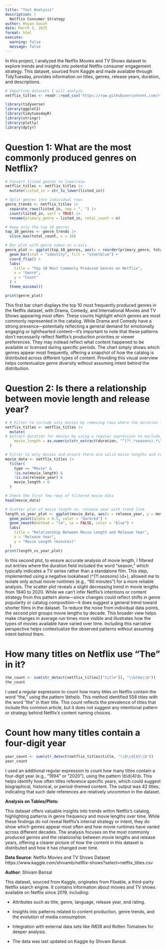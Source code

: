 ```yaml
---
title: "Text Analysis"
description: |
  Netflix Consumer Strategy 
author: Rhyan Goozh
date: March 5, 2025
format: html
execute: 
  warning: false
  message: false
---
```


In this project, I analyzed the Netflix Movies and TV Shows dataset to explore trends and insights into potential Netflix consumer engagement strategy. This dataset, sourced from Kaggle and made available through TidyTuesday, provides information on titles, genres, release years, duration, and descriptions.

```r
# Importing datasets I will analyze 
netflix_titles <- readr::read_csv('https://raw.githubusercontent.com/rfordatascience/tidytuesday/master/data/2021/2021-04-20/netflix_titles.csv')
```

```r
library(tidyverse)
library(ggplot2)
library(tidytuesdayR)
library(stringr)
library(plotly)
library(dplyr)
```

# Question 1: What are the most commonly produced genres on Netflix?

```r
# Convert listed genres to lowercase
netflix_titles <- netflix_titles |> 
  mutate(listed_in = str_to_lower(listed_in))
```

```r
# Split genres into individual rows
genre_trends <- netflix_titles |> 
  separate_rows(listed_in, sep = ", ") |> 
  count(listed_in, sort = TRUE) |> 
  rename(primary_genre = listed_in, total_count = n)
```

```r
# Keep only the top 10 genres
top_10_genres <- genre_trends |> 
  slice_max(total_count, n = 10)
```

```r
# Bar plot with genre names on x-axis
genre_plot <- ggplot(top_10_genres, aes(x = reorder(primary_genre, total_count), y = total_count)) +
  geom_bar(stat = "identity", fill = "steelblue") +
  coord_flip() +  
  labs(
    title = "Top 10 Most Commonly Produced Genres on Netflix",
    x = "Genre",
    y = "Count"
  ) +
  theme_minimal()

print(genre_plot)
```
This first bar chart displays the top 10 most frequently produced genres in the Netflix dataset, with Drama, Comedy, and International Movies and TV Shows appearing most often. These counts highlight which genres are most commonly represented in the catalog. While Drama and Comedy have a strong presence—potentially reflecting a general demand for emotionally engaging or lighthearted content—it’s important to note that these patterns don't necessarily reflect Netflix’s production priorities or viewer preferences. They may instead reflect what content happened to be available or licensed during specific periods. The chart simply shows which genres appear most frequently, offering a snapshot of how the catalog is distributed across different types of content. Providing this visual overview helps contextualize genre diversity without assuming intent behind the distribution.

# Question 2: Is there a relationship between movie length and release year?

```r
# # Filter to include only movies by removing rows where the duration field contains "season" (TV shows)
netflix_titles <- netflix_titles |> 
  mutate(
# Extract duration for movies by using a regular expression to exclude TV shows.The pattern uses a negative lookahead to ignore any "duration" values containing "season"
    movie_length = as.numeric(str_extract(duration, "^(?!.*seasons).*\\d+"))
  )

# Filter to only movies and ensure there are valid movie lengths and release years
movie_data <- netflix_titles |> 
  filter(
    type == "Movie" & 
    !is.na(movie_length) & 
    !is.na(release_year) &
    movie_length > 0
  )

# Check the first few rows of filtered movie data
head(movie_data)

# Scatter plot of movie length vs. release year with trend line
length_vs_year_plot <- ggplot(movie_data, aes(x = release_year, y = movie_length)) +
  geom_point(alpha = 0.5, color = "darkred") +
  geom_smooth(method = "lm", se = FALSE, color = "blue") +
  labs(
    title = "Relationship Between Movie Length and Release Year",
    x = "Release Year",
    y = "Movie Length (minutes)"
  )
print(length_vs_year_plot)

```
In this second plot, to ensure accurate analysis of movie length, I filtered out entries where the duration field included the word “season,” which typically indicates a TV series rather than a standalone film. This step, implemented using a negative lookahead (^(?!.*seasons).*\\d+), allowed me to isolate only actual movie runtimes (e.g., “90 minutes”) for a more reliable analysis. The scatter plot reveals a slight decreasing trend in movie lengths from 1940 to 2020. While we can’t infer Netflix’s intentions or content strategy from this pattern alone—since changes could reflect shifts in genre popularity or catalog composition—it does suggest a general trend toward shorter films in the dataset. To reduce the noise from individual data points, the second plot groups movie lengths by decade. This broader view helps make changes in average run times more visible and illustrates how the types of movies available have varied over time. Including this narrative perspective helps contextualize the observed patterns without assuming intent behind them.

# How many titles on Netflix use "The" in it?

```r
the_count <- sum(str_detect(netflix_titles[["title"]], "\\bthe\\b"))
the_count
```
I used a regular expression to count how many titles on Netflix contain the word "the," using the pattern \\bthe\\b. This method identified 558 titles with the word "the" in their title. This count reflects the prevalence of titles that include this common article, but it does not suggest any intentional pattern or strategy behind Netflix's content naming choices.

# Count how many titles contain a four-digit year

```r
year_count <- sum(str_detect(netflix_titles$title, "\\b\\d{4}\\b"))
year_count
```
I used an additional regular expression to count how many titles contain a four-digit year (e.g., “1994” or “2020”), using the pattern \\b\\d{4}\\b. This helps identify how often titles reference specific years, which could suggest biographical, historical, or period-themed content. The output was 42 titles, indicating that such date references are relatively uncommon in the dataset.

**Analysis on Tables/Plots:**

This dataset offers valuable insights into trends within Netflix's catalog, highlighting patterns in genre frequency and movie lengths over time. While these findings do not reveal Netflix’s internal strategy or intent, they do show which genres appear most often and how movie runtimes have varied across different decades. The analysis focuses on the most commonly produced genres and the relationship between movie lengths and release years, offering a clearer picture of how the content in this dataset is distributed and how it has changed over time.

**Data Source**: Netflix Movies and TV Shows Dataset https://www.kaggle.com/shivamb/netflix-shows?select=netflix_titles.csv

**Author**: Shivam Bansal

This dataset, sourced from Kaggle, originates from Flixable, a third-party Netflix search engine. It contains information about movies and TV shows available on Netflix since 2019, including:

-   Attributes such as title, genre, language, release year, and rating.

-   Insights into patterns related to content production, genre trends, and the evolution of media consumption.

-   Integration with external data sets like IMDB and Rotten Tomatoes for deeper analysis.

-   The data was last updated on Kaggle by Shivam Bansal.


